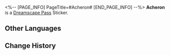 <%-- [PAGE_INFO]
PageTitle=#Acheron#
[END_PAGE_INFO] --%>
{{Stub|Location information}}
{{Item Infobox
|id          = 223003
|image       = Dreamscape Pass Sticker Acheron.png
|type        = Dreamscape Pass Sticker
|type2       = The Reverie Stickers
|invCategory = 
|rarity      = 4
|effect      = Digital stickers that can be used to decorate the pages of the Dreamtour Handbook. They come in many different styles.
|description = 
|source1     = [[Obtained by progressing the Trailblaze Mission]]
}}
{{Description|Destiny is like a thread, and it must be snapped when necessary.}}
'''Acheron''' is a [[Dreamscape Pass]] Sticker.

==Other Languages==
{{Other Languages
|en   = Acheron
|zhs  = 黄泉
|zht  = 黃泉
|ja   = 黄泉
|ko   = 아케론
|es   = Acheron
|fr   = Achéron
|ru   = Ахерон
|th   = Acheron
|vi   = Acheron
|de   = Acheron
|id   = Acheron
|pt   = Acheron
}}

==Change History==
{{Change History|2.0}}
